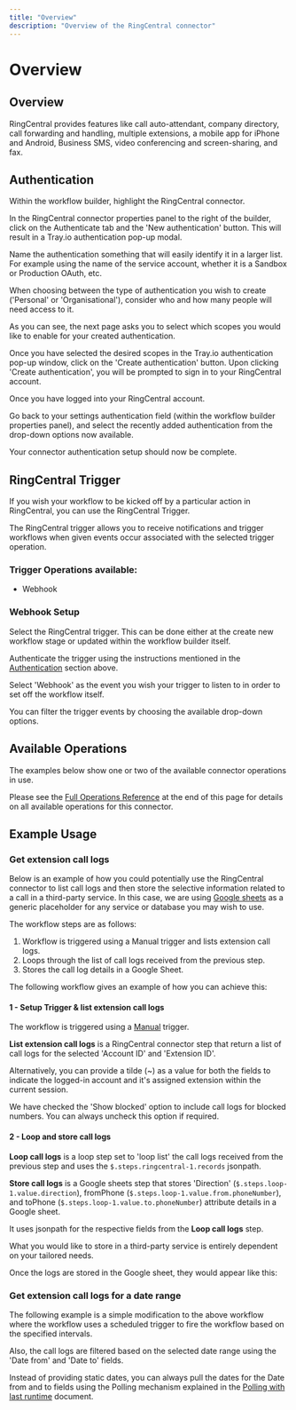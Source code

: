 ```yaml
---
title: "Overview"
description: "Overview of the RingCentral connector"
---
```


# Overview

## Overview

RingCentral provides features like call auto-attendant, company directory, call forwarding and handling, multiple extensions, a mobile app for iPhone and Android, Business SMS, video conferencing and screen-sharing, and fax.

## Authentication

Within the workflow builder, highlight the RingCentral connector.

In the RingCentral connector properties panel to the right of the builder, click on the Authenticate tab and the 'New authentication' button. This will result in a Tray.io authentication pop-up modal.

Name the authentication something that will easily identify it in a larger list. For example using the name of the service account, whether it is a Sandbox or Production OAuth, etc.

When choosing between the type of authentication you wish to create ('Personal' or 'Organisational'), consider who and how many people will need access to it.

As you can see, the next page asks you to select which scopes you would like to enable for your created authentication.

Once you have selected the desired scopes in the Tray.io authentication pop-up window, click on the 'Create authentication' button. Upon clicking 'Create authentication', you will be prompted to sign in to your RingCentral account.

Once you have logged into your RingCentral account.

Go back to your settings authentication field (within the workflow builder properties panel), and select the recently added authentication from the drop-down options now available.

Your connector authentication setup should now be complete.

## RingCentral Trigger

If you wish your workflow to be kicked off by a particular action in RingCentral, you can use the RingCentral Trigger.

The RingCentral trigger allows you to receive notifications and trigger workflows when given events occur associated with the selected trigger operation.

### Trigger Operations available:

- Webhook

### Webhook Setup

Select the RingCentral trigger. This can be done either at the create new workflow stage or updated within the workflow builder itself.

Authenticate the trigger using the instructions mentioned in the [Authentication](#authentication) section above.

Select 'Webhook' as the event you wish your trigger to listen to in order to set off the workflow itself.

You can filter the trigger events by choosing the available drop-down options.

## Available Operations

The examples below show one or two of the available connector operations in use.

Please see the [Full Operations Reference](#operationsFull) at the end of this page for details on all available operations for this connector.

## Example Usage

### Get extension call logs

Below is an example of how you could potentially use the RingCentral connector to list call logs and then store the selective information related to a call in a third-party service. In this case, we are using [Google sheets](/connectors/service/google-sheets/) as a generic placeholder for any service or database you may wish to use.

The workflow steps are as follows:

1. Workflow is triggered using a Manual trigger and lists extension call logs.
2. Loops through the list of call logs received from the previous step.
3. Stores the call log details in a Google Sheet.

The following workflow gives an example of how you can achieve this:

#### 1 - Setup Trigger & list extension call logs

The workflow is triggered using a [Manual](/connectors/triggers/manual-trigger/) trigger.

**List extension call logs** is a RingCentral connector step that return a list of call logs for the selected 'Account ID' and 'Extension ID'.

Alternatively, you can provide a tilde (~) as a value for both the fields to indicate the logged-in account and it's assigned extension within the current session.

We have checked the 'Show blocked' option to include call logs for blocked numbers. You can always uncheck this option if required.

#### 2 - Loop and store call logs

**Loop call logs** is a loop step set to 'loop list' the call logs received from the previous step and uses the `$.steps.ringcentral-1.records` jsonpath.

**Store call logs** is a Google sheets step that stores 'Direction' (`$.steps.loop-1.value.direction`), fromPhone (`$.steps.loop-1.value.from.phoneNumber`), and toPhone (`$.steps.loop-1.value.to.phoneNumber`) attribute details in a Google sheet.

It uses jsonpath for the respective fields from the **Loop call logs** step.

What you would like to store in a third-party service is entirely dependent on your tailored needs.

Once the logs are stored in the Google sheet, they would appear like this:

### Get extension call logs for a date range

The following example is a simple modification to the above workflow where the workflow uses a scheduled trigger to fire the workflow based on the specified intervals.

Also, the call logs are filtered based on the selected date range using the 'Date from' and 'Date to' fields.

Instead of providing static dates, you can always pull the dates for the Date from and to fields using the Polling mechanism explained in the [Polling with last runtime](/platform/standard-best-practices/polling/polling-last-runtime/) document.
